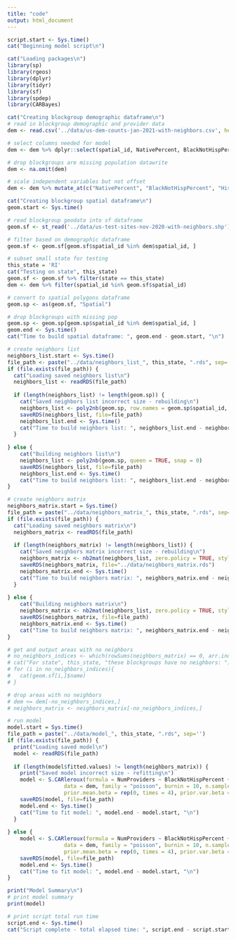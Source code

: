 ```yaml
---
title: "code"
output: html_document
---
```



```r
script.start <- Sys.time()
cat("Beginning model script\n")
```

```r
cat("Loading packages\n")
library(sp)
library(rgeos)
library(dplyr)
library(tidyr)
library(sf)
library(spdep)
library(CARBayes)
```

```r
cat("Creating blockgroup demographic dataframe\n")
# read in blockgroup demographic and provider data
dem <- read.csv('../data/us-dem-counts-jan-2021-with-neighbors.csv', header=TRUE, colClasses=c("spatial_id"="character"))

# select columns needed for model
dem <- dem %>% dplyr::select(spatial_id, NativePercent, BlackNotHispPercent, HispanicPercent, Population, NumProviders)

# drop blockgroups are missing population datawrite
dem <- na.omit(dem)

# scale independent variables but not offset
dem <- dem %>% mutate_at(c("NativePercent", "BlackNotHispPercent", "HispanicPercent"), ~(scale(.) %>% as.vector))
```

```r
cat("Creating blockgroup spatial dataframe\n")
geom.start <- Sys.time()

# read blockgroup geodata into sf dataframe
geom.sf <- st_read('../data/us-test-sites-nov-2020-with-neighbors.shp')

# filter based on demographic dataframe
geom.sf <- geom.sf[geom.sf$spatial_id %in% dem$spatial_id, ]

# subset small state for testing
this_state = 'RI'
cat("Testing on state", this_state)
geom.sf <- geom.sf %>% filter(state == this_state)
dem <- dem %>% filter(spatial_id %in% geom.sf$spatial_id)

# convert to spatial polygons dataframe
geom.sp <- as(geom.sf, "Spatial")

# drop blockgroups with missing pop
geom.sp <- geom.sp[geom.sp$spatial_id %in% dem$spatial_id, ]
geom.end <- Sys.time()
cat("Time to build spatial dataframe: ", geom.end - geom.start, "\n")
```

```r
# create neighbors list
neighbors_list.start <- Sys.time()
file_path <- paste("../data/neighbors_list_", this_state, ".rds", sep='')
if (file.exists(file_path)) {
  cat("Loading saved neighbors list\n")
  neighbors_list <- readRDS(file_path)
  
  if (length(neighbors_list) != length(geom.sp)) {
    cat("Saved neighbors list incorrect size - rebuilding\n")
    neighbors_list <- poly2nb(geom.sp, row.names = geom.sp$spatial_id, queen = TRUE, snap = 0)
    saveRDS(neighbors_list, file=file_path)
    neighbors_list.end <- Sys.time()
    cat("Time to build neighbors list: ", neighbors_list.end - neighbors_list.start, "\n")
  }
  
} else {
    cat("Building neighbors list\n")
    neighbors_list <- poly2nb(geom.sp, queen = TRUE, snap = 0)
    saveRDS(neighbors_list, file=file_path)
    neighbors_list.end <- Sys.time()
    cat("Time to build neighbors list: ", neighbors_list.end - neighbors_list.start, "\n")
}
```

```r
# create neighbors matrix
neighbors_matrix.start = Sys.time()
file_path = paste("../data/neighbors_matrix_", this_state, ".rds", sep='')
if (file.exists(file_path)) {
  cat("Loading saved neighbors matrix\n")
  neighbors_matrix <- readRDS(file_path)
  
  if (length(neighbors_matrix) != length(neighbors_list)) {
    cat("Saved neighbors matrix incorrect size - rebuilding\n")
    neighbors_matrix <- nb2mat(neighbors_list, zero.policy = TRUE, style = "B")
    saveRDS(neighbors_matrix, file="../data/neighbors_matrix.rds")
    neighbors_matrix.end <- Sys.time()
    cat("Time to build neighbors matrix: ", neighbors_matrix.end - neighbors_matrix.start, "\n")
  }
  
} else {
    cat("Building neighbors matrix\n")
    neighbors_matrix <- nb2mat(neighbors_list, zero.policy = TRUE, style = "B")
    saveRDS(neighbors_matrix, file=file_path)
    neighbors_matrix.end <- Sys.time()
    cat("Time to build neighbors matrix: ", neighbors_matrix.end - neighbors_matrix.start, "\n")
}
```

```r
# get and output areas with no neighbors
# no_neighbors_indices <- which(rowSums(neighbors_matrix) == 0, arr.ind = TRUE)
# cat("For state", this_state, "these blockgroups have no neighbors: ")
# for (i in no_neighbors_indices){
#   cat(geom.sf[i,]$name)
# }

# drop areas with no neighbors
# dem <= dem[-no_neighbors_indices,]
# neighbors_matrix <- neighbors_matrix[-no_neighbors_indices,]

# run model
model.start = Sys.time()
file_path = paste("../data/model_", this_state, ".rds", sep='')
if (file.exists(file_path)) {
  print("Loading saved model\n")
  model <- readRDS(file_path)
  
  if (length(model$fitted.values) != length(neighbors_matrix)) {
    print("Saved model incorrect size - refitting\n")
    model <- S.CARleroux(formula = NumProviders ~ BlackNotHispPercent + HispanicPercent + NativePercent + offset(log(Population + 1)), 
                  data = dem, family = "poisson", burnin = 10, n.sample = 20, thin = 1, W = neighbors_matrix, 
                  prior.mean.beta = rep(0, times = 4), prior.var.beta = rep(100^2, times = 4), prior.tau2 = c(0.01, 0.01))
    saveRDS(model, file=file_path)
    model.end <- Sys.time()
    cat("Time to fit model: ", model.end - model.start, "\n")
  }
  
} else {
    model <- S.CARleroux(formula = NumProviders ~ BlackNotHispPercent + HispanicPercent + NativePercent + offset(log(Population + 1)), 
                  data = dem, family = "poisson", burnin = 10, n.sample = 20, thin = 1, W = neighbors_matrix, 
                  prior.mean.beta = rep(0, times = 4), prior.var.beta = rep(100^2, times = 4), prior.tau2 = c(0.01, 0.01))
    saveRDS(model, file=file_path)
    model.end <- Sys.time()
    cat("Time to fit model: ", model.end - model.start, "\n")
}

print("Model Summary\n")
# print model summary
print(model)

# print script total run time
script.end <- Sys.time()
cat("Script complete - total elapsed time: ", script.end - script.start, "\n")
```